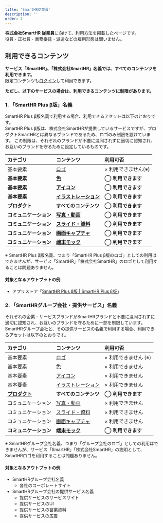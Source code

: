 ```yaml
---
title: 'SmartHR従業員'
description: ''
order: 2
---
```


**株式会社SmartHR 従業員**に向けて、利用方法を掲載したページです。  
役員・正社員・業務委託・派遣などの雇用形態は問いません。

## 利用できるコンテンツ
**サービス「SmartHR」、「株式会社SmartHR」名義では、すべてのコンテンツを利用できます。**  
限定コンテンツも[ログイン](/login/)して利用できます。

**ただし、以下のサービスの場合は、利用できるコンテンツに制限があります。**  

### 1. 「SmartHR Plus β版」名義

SmartHR Plus β版名義で利用する場合、利用できるアセットは以下のとおりです。  
SmartHR Plus β版は、株式会社SmartHRが提供しているサービスですが、プロダクトSmartHRとは異なるブランドであるため、ロゴのみ制限を設けています。
この制限は、それぞれのブランドが不要に混同されずに適切に認知され、お互いのブランドを守るために設定しているものです。

| カテゴリ | コンテンツ | 利用可否 |
| :-- | :-- | :-- |
| 基本要素 | [ロゴ](/basics/logos/) | × 利用できません(※) |
| **基本要素** | **[色](/basics/colors/)** | **<strong>◯ 利用できます</strong>** |
| **基本要素** | **[アイコン](/basics/icons/)** | **<strong>◯ 利用できます</strong>** |
| **基本要素** | **[イラストレーション](/basics/illustration/)** | **<strong>◯ 利用できます</strong>** |
| **[プロダクト](/products/)** | **すべてのコンテンツ** | **<strong>◯ 利用できます</strong>** |
| **コミュニケーション** | **[写真・動画](/communication/photography/)** | **<strong>◯ 利用できます</strong>** |
| **コミュニケーション** | **[スライド・資料](/communication/slides/)** | **<strong>◯ 利用できます</strong>** |
| **コミュニケーション** | **[画面キャプチャ](/communication/capture/)** | **<strong>◯ 利用できます</strong>** |
| **コミュニケーション** | **[端末モック](/communication/mock/)** | **<strong>◯ 利用できます</strong>** |

※ SmartHR Plus β版名義、つまり「SmartHR Plus β版のロゴ」としての利用はできませんが、サービス「SmartHR」「株式会社SmartHR」のロゴとして利用することは問題ありません。

#### 対象となるアウトプットの例
- アプリストア「<a href="https://www.smarthr.plus/" taeget="_blank">SmartHR Plus β版 | SmartHR Plus β版</a>」

### 2. 「SmartHRグループ会社・提供サービス」名義

それぞれの企業・サービスブランドがSmartHRブランドと不要に混同されずに適切に認知され、お互いのブランドを守るために一部を制限しています。  
SmartHRグループ会社と、その提供サービスの名義で利用する場合、利用できるアセットは以下のとおりです。


| カテゴリ | コンテンツ | 利用可否 |
| :-- | :-- | :-- |
| 基本要素 | [ロゴ](/basics/logos/) | × 利用できません (※) |
| 基本要素 | [色](/basics/colors/) | × 利用できません |
| 基本要素 | [アイコン](/basics/icons/) | × 利用できません |
| 基本要素 | [イラストレーション](/basics/illustration/) | × 利用できません |
| **[プロダクト](/products/)** | **すべてのコンテンツ** | **<strong>◯ 利用できます</strong>** |
| コミュニケーション | [写真・動画](/communication/photography/) | × 利用できません |
| コミュニケーション | [スライド・資料](/communication/slides/) | × 利用できません |
| コミュニケーション | [画面キャプチャ](/communication/capture/) | × 利用できません |
| **コミュニケーション** | **[端末モック](/communication/mock/)** | **<strong>◯ 利用できます</strong>** |

※ SmartHRグループ会社名義、つまり「グループ会社のロゴ」としての利用はできませんが、サービス「SmartHR」「株式会社SmartHR」の説明として、SmartHRロゴを利用することは問題ありません。

#### 対象となるアウトプットの例
- SmartHRグループ会社名義
    - 各社のコーポレートサイト
- SmartHRグループ会社の提供サービス名義
    - 提供サービスのサービスサイト
    - 提供サービスのUI
    - 提供サービスの営業資料
    - 提供サービスの広告

